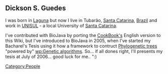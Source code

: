 == Dickson S. Guedes ==

I was born in [[wp:Laguna (Santa Catarina)|Laguna]] but now I live in Tubarão, [[wp:Santa Catarina (state)|Santa Catarina]], [[wp:Brazil|Brazil]] and work in [http://www.unisul.br UNISUL] - a local University of  [[wp:Santa Catarina (state)|Santa Catarina]].

I've contributed with BioJava by porting the [[Biojava:Cookbook|CookBook's]] English version to this Wiki, but I've introduced to BioJava in 2005, when I've started my Bacharel's Tesis using it how a framework to contruct [[wp:Phylogenetic trees|Phylogenetic trees]] "powered by" [[wp:Genetic algorithms]]. So... if all dones right, I'll presents my tesis at July of 2006... good luck for me.. ":)

[[Category:People]]